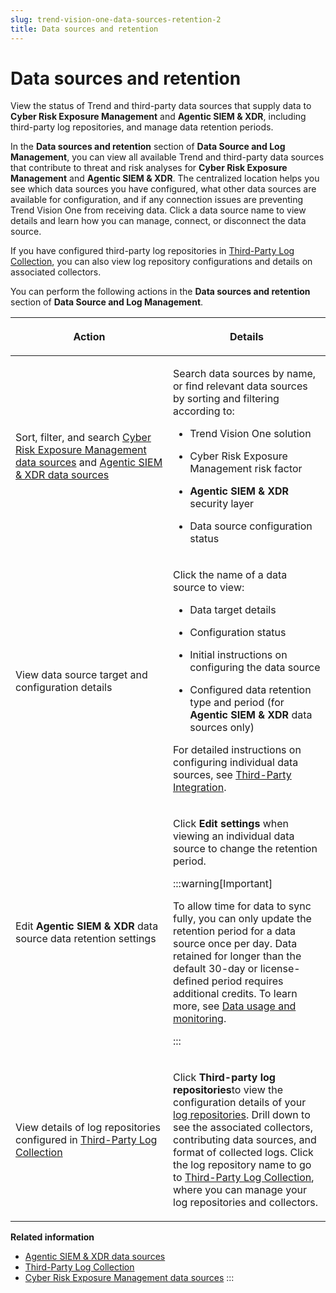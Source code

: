 ```yaml
---
slug: trend-vision-one-data-sources-retention-2
title: Data sources and retention
---
```

# Data sources and retention

View the status of Trend and third-party data sources that supply data to **Cyber Risk Exposure Management** and **Agentic SIEM & XDR**, including third-party log repositories, and manage data retention periods.

In the **Data sources and retention** section of **Data Source and Log Management**, you can view all available Trend and third-party data sources that contribute to threat and risk analyses for **Cyber Risk Exposure Management** and **Agentic SIEM & XDR**. The centralized location helps you see which data sources you have configured, what other data sources are available for configuration, and if any connection issues are preventing Trend Vision One from receiving data. Click a data source name to view details and learn how you can manage, connect, or disconnect the data source.

If you have configured third-party log repositories in [Third-Party Log Collection](third-party-log-intro.mdx), you can also view log repository configurations and details on associated collectors.

You can perform the following actions in the **Data sources and retention** section of **Data Source and Log Management**.

<table>
<colgroup>
<col style="width: 50%" />
<col style="width: 50%" />
</colgroup>
<thead>
<tr>
<th><p>Action</p></th>
<th><p>Details</p></th>
</tr>
</thead>
<tbody>
<tr>
<td><p>Sort, filter, and search <a href="trend-vision-one-ASRM-data-sources">Cyber Risk Exposure Management data sources</a> and <a href="trend-vision-one-xdr-data-sources">Agentic SIEM &amp; XDR data sources</a></p></td>
<td><p>Search data sources by name, or find relevant data sources by sorting and filtering according to:</p>
<ul>
<li><p>Trend Vision One solution</p></li>
<li><p>Cyber Risk Exposure Management risk factor</p></li>
<li><p><strong>Agentic SIEM &amp; XDR</strong> security layer</p></li>
<li><p>Data source configuration status</p></li>
</ul></td>
</tr>
<tr>
<td><p>View data source target and configuration details</p></td>
<td><p>Click the name of a data source to view:</p>
<ul>
<li><p>Data target details</p></li>
<li><p>Configuration status</p></li>
<li><p>Initial instructions on configuring the data source</p></li>
<li><p>Configured data retention type and period (for <strong>Agentic SIEM &amp; XDR</strong> data sources only)</p></li>
</ul>
<p>For detailed instructions on configuring individual data sources, see <a href="trend-vision-one-third-party-integration">Third-Party Integration</a>.</p></td>
</tr>
<tr>
<td><p>Edit <strong>Agentic SIEM &amp; XDR</strong> data source data retention settings</p></td>
<td><p>Click <strong>Edit settings</strong> when viewing an individual data source to change the retention period.</p>


:::warning[Important]

To allow time for data to sync fully, you can only update the retention period for a data source once per day. Data retained for longer than the default 30-day or license-defined period requires additional credits. To learn more, see <a href="trend-vision-one-data-usage-monitoring">Data usage and monitoring</a>.


:::

</td>
</tr>
<tr>
<td><p>View details of log repositories configured in <a href="trend-vision-one-third-party-log-intro">Third-Party Log Collection</a></p></td>
<td><p>Click <strong>Third-party log repositories</strong>to view the configuration details of your <a href="trend-vision-one-log-repositories">log repositories</a>. Drill down to see the associated collectors, contributing data sources, and format of collected logs. Click the log repository name to go to <a href="trend-vision-one-third-party-log-intro">Third-Party Log Collection</a>, where you can manage your log repositories and collectors.</p></td>
</tr>
</tbody>
</table>

**Related information**

- [Agentic SIEM & XDR data sources](xdr-data-sources-2.md "View and manage the Trend Micro and third-party data sources in Data Source and Log Management that supply data to Agentic SIEM & XDR capabilities.")
- [Third-Party Log Collection](third-party-log-intro-2.md "Collect, organize, manage, and store third-party log data in Trend Vision One log repositories using collectors connected to a deployed Service Gateway.")
- [Cyber Risk Exposure Management data sources](ASRM-data-sources-2.md "View and manage the Trend and third-party data sources that supply data to Cyber Risk Exposure Management.")
:::
